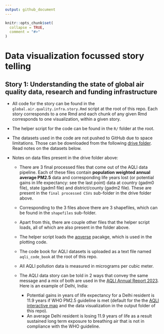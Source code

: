 ```yaml
---
output: github_document
---
```


<!-- README.md is generated from README.Rmd. Please edit that file -->

```r
knitr::opts_chunk$set(
  collapse = TRUE,
  comment = "#>"
)
```

# Data visualization focussed story telling

<!-- badges: start -->
<!-- badges: end -->


## Story 1: Understanding the state of global air quality data, research and funding infrastructure

* All code for the story can be found in the `global.air.quality.infra.story.Rmd` script at the root of this repo. Each story corresponds to a one Rmd and each chunk of any given Rmd corresponds to one visualization, within a given story.
* The helper script for the code can be found in the `R/` folder at the root.
* The datasets used in the code are not pushed to GitHub due to space limitations. Those can be downloaded from the following [drive folder](https://drive.google.com/drive/folders/18RnLiSeRdXKAe8EIZhLjbjxxYELpZj6u?usp=drive_link). Read notes on the datasets below.

* Notes on data files present in the drive folder above:

  * There are 3 final processed files that come out of the AQLI data pipeline. Each of these files contain **population weighted annual average PM2.5** data and corresponding life years lost (or potential gains in life expectancy: see the last point) data at country (gadm0 file), state (gadm1 file) and district/county (gadm2 file). These are present in the `final processed CSVs` sub-folder in the drive folder above.
  

  * Corresponding to the 3 files above there are 3 shapefiles, which can be found in the `shapefiles` sub-folder.
  
  * Apart from this, there are couple other files that the helper script loads, all of which are also present in the folder above.
  * The helper script loads the [aqverse](https://github.com/aqli-epic/aqverse) pacakge, which is used in the plotting code.
  
  * The code book for AQLI datasets is uploaded as a text file named `aqli_code_book` at the root of this repo.
  
  * All AQLI pollution data is measured in micrograms per cubic meter.
  
  * The AQLI data story can be told in 2 ways that convey the same message and a mix of both are used in the [AQLI Annual Report 2023](https://aqli.epic.uchicago.edu/reports/). Here is an example of Delhi, India:
  
    * Potential gains in years of life expectancy for a Delhi resident is 11.9 years if WHO PM2.5 guideline is met (default for the the [AQLI interactive map](https://aqli.epic.uchicago.edu/the-index/) and the data visualization in the output folder of this repo).
    * An average Delhi resident is losing 11.9 years of life as a result sustained long term exposure to breathing air that is not in compliance with the WHO guideline.
  
